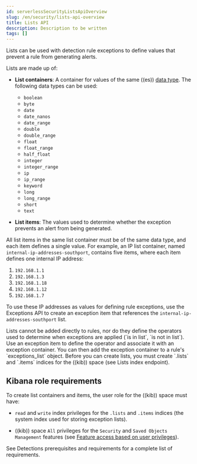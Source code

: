 ```yaml
---
id: serverlessSecurityListsApiOverview
slug: /en/security/lists-api-overview
title: Lists API
description: Description to be written
tags: []
---
```


<div id="lists-api-overview"></div>

Lists can be used with detection rule <DocLink id="serverlessSecurityExceptionsApiOverview">exceptions</DocLink>
to define values that prevent a rule from generating alerts.

Lists are made up of:

* **List containers**: A container for values of the same ((es))
    [data type](((ref))/mapping-types.html). The following data types can be used:

    * `boolean`
    * `byte`
    * `date`
    * `date_nanos`
    * `date_range`
    * `double`
    * `double_range`
    * `float`
    * `float_range`
    * `half_float`
    * `integer`
    * `integer_range`
    * `ip`
    * `ip_range`
    * `keyword`
    * `long`
    * `long_range`
    * `short`
    * `text`

* **List items**: The values used to determine whether the exception prevents an
    alert from being generated.

All list items in the same list container must be of the same data type, and
each item defines a single value. For example, an IP list container, named
`internal-ip-addresses-southport`, contains five items, where each item defines
one internal IP address:

1. `192.168.1.1`
1. `192.168.1.3`
1. `192.168.1.18`
1. `192.168.1.12`
1. `192.168.1.7`

To use these IP addresses as values for defining rule exceptions, use the
<DocLink id="serverlessSecurityExceptionsApiOverview">Exceptions API</DocLink> to create an
<DocLink id="serverlessSecurityExceptionsApiCreateExceptionItem">exception item</DocLink> that references the
`internal-ip-addresses-southport` list.

<DocCallOut title="Note">
Lists cannot be added directly to rules, nor do they define the operators
used to determine when exceptions are applied (`is in list`, `is not in list`).
Use an <DocLink id="serverlessSecurityExceptionsApiCreateExceptionItem">exception item</DocLink> to define the
operator and associate it with an <DocLink id="serverlessSecurityExceptionsApiCreateContainer">exception container</DocLink>.
You can then add the exception container to a rule's `exceptions_list` object.
</DocCallOut>

<DocCallOut title="Important" color="warning">
Before you can create lists, you must create `.lists` and `.items`
indices for the ((kib)) space (see <DocLink id="serverlessSecurityListsIndexApiOverview">Lists index endpoint</DocLink>).
</DocCallOut>

## Kibana role requirements

To create list containers and items, the user role for the ((kib)) space must
have:

* `read` and `write` index privileges for the
    `.lists` and `.items` indices (the system index used for storing exception lists).

* ((kib)) space `All` privileges for the `Security` and `Saved Objects Management`
    features (see
    [Feature access based on user privileges](((kibana-ref))/xpack-spaces.html#spaces-control-user-access)).

See <DocLink id="serverlessSecurityDetectionsPermissionsSection">Detections prerequisites and requirements</DocLink> for a complete list of requirements.
